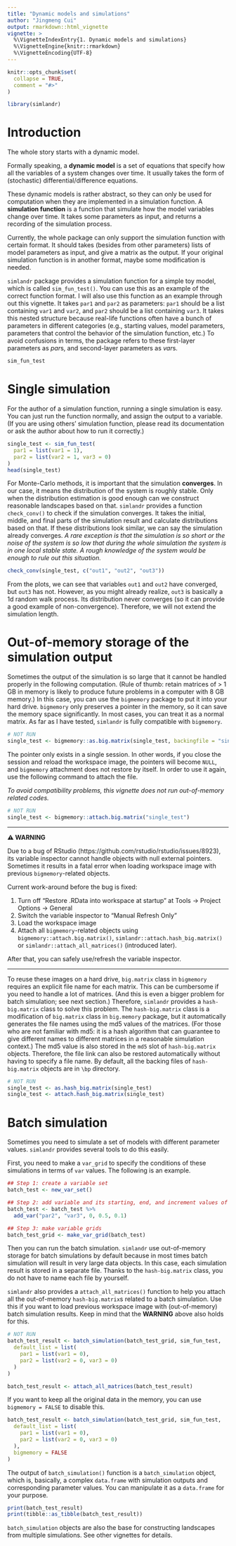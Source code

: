 ```yaml
---
title: "Dynamic models and simulations"
author: "Jingmeng Cui"
output: rmarkdown::html_vignette
vignette: >
  %\VignetteIndexEntry{1. Dynamic models and simulations}
  %\VignetteEngine{knitr::rmarkdown}
  %\VignetteEncoding{UTF-8}
---
```


```r
knitr::opts_chunk$set(
  collapse = TRUE,
  comment = "#>"
)
```

```r
library(simlandr)
```

# Introduction

The whole story starts with a dynamic model. 

Formally speaking, a **dynamic model** is a set of equations that specify how all the variables of a system changes over time. It usually takes the form of (stochastic) differential/difference equations. 

These dynamic models is rather abstract, so they can only be used for computation when they are implemented in a simulation function. A **simulation function** is a function that simulate how the model variables change over time. It takes some parameters as input, and returns a recording of the simulation process.

Currently, the whole package can only support the simulation function with certain format. It should takes (besides from other parameters) lists of model parameters as input, and give a matrix as the output. If your original simulation function is in another format, maybe some modification is needed.

`simlandr` package provides a simulation function for a simple toy model, which is called `sim_fun_test()`. You can use this as an example of the correct function format. I will also use this function as an example through out this vignette. It takes `par1` and `par2` as parameters: `par1` should be a list containing `var1` and `var2`, and `par2` should be a list containing `var3`. It takes this nested structure because real-life functions often have a bunch of parameters in different categories (e.g., starting values, model parameters, parameters that control the behavior of the simulation function, etc.) To avoid confusions in terms, the package refers to these first-layer parameters as *par*s, and second-layer parameters as *var*s.

```r
sim_fun_test
```

# Single simulation

For the author of a simulation function, running a single simulation is easy. You can just run the function normally, and assign the output to a variable. (If you are using others' simulation function, please read its documentation or ask the author about how to run it correctly.)

```r
single_test <- sim_fun_test(
  par1 = list(var1 = 1),
  par2 = list(var2 = 1, var3 = 0)
)
head(single_test)
```

For Monte-Carlo methods, it is important that the simulation **converges**. In our case, it means the distribution of the system is roughly stable. Only when the distribution estimation is good enough can we construct reasonable landscapes based on that. `simlandr` provides a function `check_conv()` to check if the simulation converges. It takes the initial, middle, and final parts of the simulation result and calculate distributions based on that. If these distributions look similar, we can say the simulation already converges. *A rare exception is that the simulation is so short or the noise of the system is so low that during the whole simulation the system is in one local stable state. A rough knowledge of the system would be enough to rule out this situation.*

```r
check_conv(single_test, c("out1", "out2", "out3"))
```

From the plots, we can see that variables `out1` and `out2` have converged, but `out3` has not. However, as you might already realize, `out3` is basically a 1d random walk process. Its distribution never converges (so it can provide a good example of non-convergence). Therefore, we will not extend the simulation length.

# Out-of-memory storage of the simulation output

Sometimes the output of the simulation is so large that it cannot be handled properly in the following computation. (Rule of thumb: retain matrices of > 1 GB in memory is likely to produce future problems in a computer with 8 GB memory.) In this case, you can use the `bigmemory` package to put it into your hard drive. `bigmemory` only preserves a pointer in the memory, so it can save the memory space significantly. In most cases, you can treat it as a normal matrix. As far as I have tested, `simlandr` is fully compatible with `bigmemory`.

```r
# NOT RUN
single_test <- bigmemory::as.big.matrix(single_test, backingfile = "single_test.bin", descriptorfile = "single_test.desc")
```

The pointer only exists in a single session. In other words, if you close the session and reload the workspace image, the pointers will become `NULL`, and `bigmemory` attachment does not restore by itself. In order to use it again, use the following command to attach the file.

*To avoid compatibility problems, this vignette does not run out-of-memory related codes.* 

```r
# NOT RUN
single_test <- bigmemory::attach.big.matrix("single_test")
```

------

**⚠ WARNING** 

Due to a bug of RStudio (https://github.com/rstudio/rstudio/issues/8923), its variable inspector cannot handle objects with null external pointers. Sometimes it results in a fatal error when loading workspace image with previous `bigmemory`-related objects.

Current work-around before the bug is fixed: 

1. Turn off "Restore .RData into workspace at startup" at Tools -> Project Options -> General
2. Switch the variable inspector to "Manual Refresh Only"
3. Load the workspace image
4. Attach all `bigmemory`-related objects using `bigmemory::attach.big.matrix()`, `simlandr::attach.hash_big.matrix()` or `simlandr::attach_all_matrices()` (introduced later).

After that, you can safely use/refresh the variable inspector. 

------

To reuse these images on a hard drive, `big.matrix` class in `bigmemory` requires an explicit file name for each matrix. This can be cumbersome if you need to handle a lot of matrices. (And this is even a bigger problem for batch simulation; see next section.) Therefore, `simlandr` provides a `hash-big.matrix` class to solve this problem. The `hash-big.matrix` class is a modification of `big.matrix` class in `big.memory` package, but it automatically generates the file names using the md5 values of the matrices. (For those who are not familiar with md5: it is a hash algorithm that can guarantee to give different names to different matrices in a reasonable simulation context.) The md5 value is also stored in the `md5` slot of `hash-big.matrix` objects. Therefore, the file link can also be restored automatically without having to specify a file name. By default, all the backing files of `hash-big.matrix` objects are in `\bp` directory.

```r
# NOT RUN
single_test <- as.hash_big.matrix(single_test)
single_test <- attach.hash_big.matrix(single_test)
```


# Batch simulation

Sometimes you need to simulate a set of models with different parameter values. `simlandr` provides several tools to do this easily.

First, you need to make a `var_grid` to specify the conditions of these simulations in terms of `var` values. The following is an example.

```r
## Step 1: create a variable set
batch_test <- new_var_set()

## Step 2: add variable and its starting, end, and increment values of the sequence (passed to `seq()`) to the set.
batch_test <- batch_test %>%
  add_var("par2", "var3", 0, 0.5, 0.1)

## Step 3: make variable grids
batch_test_grid <- make_var_grid(batch_test)
```

Then you can run the batch simulation. `simlandr` use out-of-memory storage for batch simulations by default because in most times batch simulation will result in very large data objects. In this case, each simulation result is stored in a separate file. Thanks to the `hash-big.matrix` class, you do not have to name each file by yourself.

`simlandr` also provides a `attach_all_matrices()` function to help you attach all the out-of-memory `hash-big.matrix`s related to a batch simulation. Use this if you want to load previous workspace image with (out-of-memory) batch simulation results. Keep in mind that the **WARNING** above also holds for this.

```r
# NOT RUN
batch_test_result <- batch_simulation(batch_test_grid, sim_fun_test,
  default_list = list(
    par1 = list(var1 = 0),
    par2 = list(var2 = 0, var3 = 0)
  )
)

batch_test_result <- attach_all_matrices(batch_test_result)
```

If you want to keep all the original data in the memory, you can use `bigmemory = FALSE` to disable this.

```r
batch_test_result <- batch_simulation(batch_test_grid, sim_fun_test,
  default_list = list(
    par1 = list(var1 = 0),
    par2 = list(var2 = 0, var3 = 0)
  ),
  bigmemory = FALSE
)
```

The output of `batch_simulation()` function is a `batch_simulation` object, which is, basically, a complex `data.frame` with simulation outputs and corresponding parameter values. You can manipulate it as a `data.frame` for your purpose.

```r
print(batch_test_result)
print(tibble::as_tibble(batch_test_result))
```

`batch_simulation` objects are also the base for constructing landscapes from multiple simulations. See other vignettes for details.
